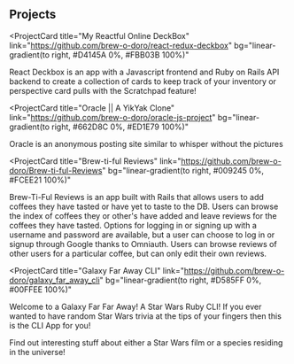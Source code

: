 ## Projects

<ProjectCard
  title="My Reactful Online DeckBox"
  link="https://github.com/brew-o-doro/react-redux-deckbox"
  bg="linear-gradient(to right, #D4145A 0%, #FBB03B 100%)"
>
 React Deckbox is an app with a Javascript frontend and Ruby on Rails API backend to create a collection of cards to keep track of your inventory or perspective card pulls with the Scratchpad feature!
</ProjectCard>

<ProjectCard
  title="Oracle || A YikYak Clone"
  link="https://github.com/brew-o-doro/oracle-js-project"
  bg="linear-gradient(to right, #662D8C 0%, #ED1E79 100%)"
>
  Oracle is an anonymous posting site similar to whisper without the pictures
</ProjectCard>

<ProjectCard
  title="Brew-ti-ful Reviews"
  link="https://github.com/brew-o-doro/Brew-ti-ful-Reviews"
  bg="linear-gradient(to right, #009245 0%, #FCEE21 100%)"
>
  Brew-Ti-Ful Reviews is an app built with Rails that allows users to add coffees they have tasted or have yet to taste to the DB. Users can browse the index of coffees they or other's have added and leave reviews for the coffees they have tasted. Options for logging in or signing up with a username and password are available, but a user can choose to log in or signup through Google thanks to Omniauth. Users can browse reviews of other users for a particular coffee, but can only edit their own reviews.
</ProjectCard>

<ProjectCard
  title="Galaxy Far Away CLI"
  link="https://github.com/brew-o-doro/galaxy_far_away_cli"
  bg="linear-gradient(to right, #D585FF 0%, #00FFEE 100%)"
>
  Welcome to a Galaxy Far Far Away! A Star Wars Ruby CLI! If you ever wanted to have random Star Wars trivia at the tips of your fingers then this is the CLI App for you!

Find out interesting stuff about either a Star Wars film or a species residing in the universe!
</ProjectCard>
